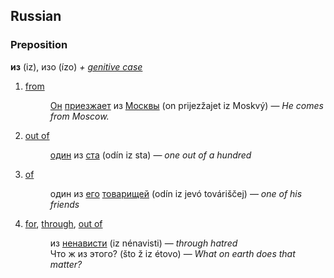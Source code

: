 ==Russian==
===Preposition===
'''из''' (iz), изо (ízo) ''+ [[genitive case]]''

# [[from]]
#:[[Он]] [[приезжать|приезжает]] из [[Москва|Москвы]] (on prijezžajet iz Moskvý) — ''He comes from Moscow.''
# [[out of]]
#:[[один]] из [[сто|ста]] (odín iz sta) — ''one out of a hundred''
# [[of]]
#:один из [[его]] [[товарищ|товарищей]] (odín iz jevó továriščej) — ''one of his friends''
# [[for]], [[through]], [[out of]]
#:из [[ненависть|ненависти]] (iz nénavisti) — ''through hatred''
#:Что ж из этого? (što ž iz étovo) — ''What on earth does that matter?''